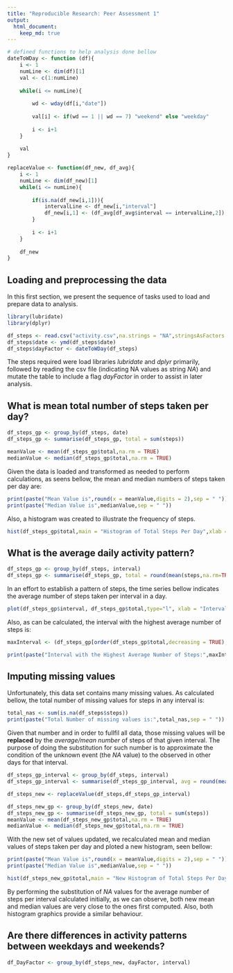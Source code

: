 ```yaml
---
title: "Reproducible Research: Peer Assessment 1"
output: 
  html_document:
    keep_md: true
---
```

```r
# defined functions to help analysis done bellow
dateToWDay <- function (df){
    i <- 1
    numLine <- dim(df)[1]
    val <- c(1:numLine)
    
    while(i <= numLine){
        
        wd <- wday(df[i,"date"])
        
        val[i] <- if(wd == 1 || wd == 7) "weekend" else "weekday"
        
        i <- i+1
    }
    
    val
}

replaceValue <- function(df_new, df_avg){
    i <- 1
    numLine <- dim(df_new)[1] 
    while(i <= numLine){
        
        if(is.na(df_new[i,1])){
            intervalLine <- df_new[i,"interval"]
            df_new[i,1] <- (df_avg[df_avg$interval == intervalLine,2])[[1]][[1]]
        }
        
        i <- i+1
    }
    
    df_new
}

```

## Loading and preprocessing the data

<p>In this first section, we present the sequence of tasks used to load and prepare data to analysis.</p>

```r
library(lubridate)
library(dplyr)

df_steps <- read.csv("activity.csv",na.strings = "NA",stringsAsFactors = FALSE)
df_steps$date <- ymd(df_steps$date)
df_steps$dayFactor <- dateToWDay(df_steps)

```

<p> The steps required were load libraries *lubridate* and *dplyr*
primarily, followed by reading the csv file (indicating NA values as string *NA*) and mutate the table to include a flag *dayFactor* in order to assist in later
analysis.
</p>

## What is mean total number of steps taken per day?

```r
df_steps_gp <- group_by(df_steps, date)
df_steps_gp <- summarise(df_steps_gp, total = sum(steps))

meanValue <- mean(df_steps_gp$total,na.rm = TRUE)
medianValue <- median(df_steps_gp$total,na.rm = TRUE)
```

<p>Given the data is loaded and transformed as needed to perform calculations, as seens bellow, the mean and median numbers of steps taken per day are:</p>


```r
print(paste("Mean Value is",round(x = meanValue,digits = 2),sep = " "))
print(paste("Median Value is",medianValue,sep = " "))
```

<p>Also, a histogram was created to illustrate the frequency of steps.</p>

```r
hist(df_steps_gp$total,main = "Histogram of Total Steps Per Day",xlab = "Total Steps Per Day")
```

## What is the average daily activity pattern?

```r
df_steps_gp <- group_by(df_steps, interval)
df_steps_gp <- summarise(df_steps_gp, total = round(mean(steps,na.rm=TRUE),2))
```

<p>In an effort to establish a pattern of steps, the time series bellow indicates the average number of steps taken per interval in a day.</p>

```r
plot(df_steps_gp$interval, df_steps_gp$total,type="l", xlab = "Interval", ylab = "Average Number of Steps", main = "Average Number of Steps Per Interval of Day")
```


<p>Also, as can be calculated, the interval with the highest average number of steps is:</p>

```r
maxInterval <- (df_steps_gp[order(df_steps_gp$total,decreasing = TRUE),])[[1]][[1]]

print(paste("Interval with the Highest Average Number of Steps:",maxInterval,sep = " "))
```

## Imputing missing values

<p>Unfortunately, this data set contains many missing values. As calculated bellow, the total number of missing values for steps in any interval is:</p>

```r
total_nas <- sum(is.na(df_steps$steps))
print(paste("Total Number of missing values is:",total_nas,sep = " "))
```

<p>Given that number and in order to fullfil all data, those missing values will be <b>replaced</b> by the *average/mean number* of steps of that given interval. The purpose of doing the substitution for such number is to approximate the condition of the unknown event (the *NA* value) to the observed in other days for that interval.</p>

```r
df_steps_gp_interval <- group_by(df_steps, interval)
df_steps_gp_interval <- summarise(df_steps_gp_interval, avg = round(mean(steps,na.rm = TRUE),0))

df_steps_new <- replaceValue(df_steps,df_steps_gp_interval)

df_steps_new_gp <- group_by(df_steps_new, date)
df_steps_new_gp <- summarise(df_steps_new_gp, total = sum(steps))
meanValue <- mean(df_steps_new_gp$total,na.rm = TRUE)
medianValue <- median(df_steps_new_gp$total,na.rm = TRUE)

```

<p>With the new set of values updated, we recalculated mean and median values of steps taken per day and ploted a new histogram, seen bellow:</p>


```r
print(paste("Mean Value is",round(x = meanValue,digits = 2),sep = " "))
print(paste("Median Value is",medianValue,sep = " "))
```

```r
hist(df_steps_new_gp$total,main = "New Histogram of Total Steps Per Day",xlab = "Total Steps Per Day")
```

<p>By performing the substitution of *NA* values for the average number of steps per interval calculated initially, as we can observe, both new mean and median values are very close to the ones first computed. Also, both histogram graphics provide a similar behaviour.</p>

## Are there differences in activity patterns between weekdays and weekends?

```r

df_DayFactor <- group_by(df_steps_new, dayFactor, interval)

```
